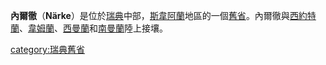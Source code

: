 {{瑞典舊省概要表
|名=內爾徹
|瑞典文名=Närke
|圖=Närke_vapen.svg
|地區=[[斯韋阿蘭|斯韋阿蘭]]
|省=[[厄勒布魯省|厄勒布魯省]]、[[東約特蘭省|東約特蘭省]]<br/>、[[西曼蘭省|西曼蘭省]]
|教區=斯特蘭奈斯教區
|面積=4122<!-- 平方公里 -->
|花=[[蓮香報春花|蓮香報春花]]
|動物=[[歐洲山鼴|歐洲山鼴]]
|地圖=FC-Närke, Sweden.png}}

'''內爾徹'''（'''Närke'''）是位於[[瑞典|瑞典]]中部，[[斯韋阿蘭|斯韋阿蘭]]地區的一個[[瑞典舊省|舊省]]。內爾徹與[[西約特蘭|西約特蘭]]、[[韋姆蘭|韋姆蘭]]、[[西曼蘭|西曼蘭]]和[[南曼蘭|南曼蘭]]陸上接壤。  

{{瑞典舊省}}
[[category:瑞典舊省|category:瑞典舊省]]